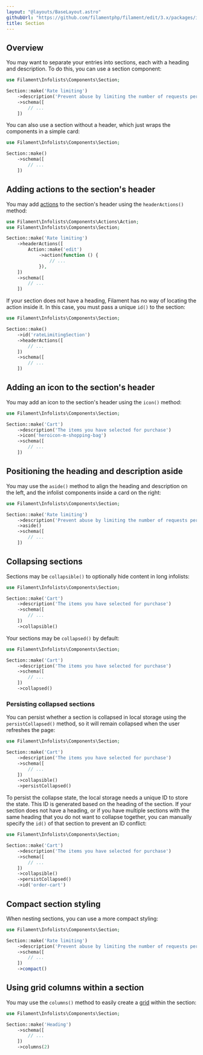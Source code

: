 ```yaml
---
layout: "@layouts/BaseLayout.astro"
githubUrl: "https://github.com/filamentphp/filament/edit/3.x/packages/infolists/docs/04-layout/05-section.md"
title: Section
---
```


## Overview

You may want to separate your entries into sections, each with a heading and description. To do this, you can use a section component:

```php
use Filament\Infolists\Components\Section;

Section::make('Rate limiting')
    ->description('Prevent abuse by limiting the number of requests per period')
    ->schema([
        // ...
    ])
```

<AutoScreenshot name="infolists/layout/section/simple" alt="Section" version="3.x" />

You can also use a section without a header, which just wraps the components in a simple card:

```php
use Filament\Infolists\Components\Section;

Section::make()
    ->schema([
        // ...
    ])
```

<AutoScreenshot name="infolists/layout/section/without-header" alt="Section without header" version="3.x" />

## Adding actions to the section's header

You may add [actions](../actions) to the section's header using the `headerActions()` method:

```php
use Filament\Infolists\Components\Actions\Action;
use Filament\Infolists\Components\Section;

Section::make('Rate limiting')
    ->headerActions([
        Action::make('edit')
            ->action(function () {
                // ...
            }),
    ])
    ->schema([
        // ...
    ])
```

<AutoScreenshot name="infolists/layout/section/actions" alt="Section with header actions" version="3.x" />

If your section does not have a heading, Filament has no way of locating the action inside it. In this case, you must pass a unique `id()` to the section:

```php
use Filament\Infolists\Components\Section;

Section::make()
    ->id('rateLimitingSection')
    ->headerActions([
        // ...
    ])
    ->schema([
        // ...
    ])
```

## Adding an icon to the section's header

You may add an icon to the section's header using the `icon()` method:

```php
use Filament\Infolists\Components\Section;

Section::make('Cart')
    ->description('The items you have selected for purchase')
    ->icon('heroicon-m-shopping-bag')
    ->schema([
        // ...
    ])
```

<AutoScreenshot name="infolists/layout/section/icons" alt="Section with icon" version="3.x" />

## Positioning the heading and description aside

You may use the `aside()` method to align the heading and description on the left, and the infolist components inside a card on the right:

```php
use Filament\Infolists\Components\Section;

Section::make('Rate limiting')
    ->description('Prevent abuse by limiting the number of requests per period')
    ->aside()
    ->schema([
        // ...
    ])
```

<AutoScreenshot name="infolists/layout/section/aside" alt="Section with heading and description aside" version="3.x" />

## Collapsing sections

Sections may be `collapsible()` to optionally hide content in long infolists:

```php
use Filament\Infolists\Components\Section;

Section::make('Cart')
    ->description('The items you have selected for purchase')
    ->schema([
        // ...
    ])
    ->collapsible()
```

Your sections may be `collapsed()` by default:

```php
use Filament\Infolists\Components\Section;

Section::make('Cart')
    ->description('The items you have selected for purchase')
    ->schema([
        // ...
    ])
    ->collapsed()
```

<AutoScreenshot name="infolists/layout/section/collapsed" alt="Collapsed section" version="3.x" />

### Persisting collapsed sections

You can persist whether a section is collapsed in local storage using the `persistCollapsed()` method, so it will remain collapsed when the user refreshes the page:

```php
use Filament\Infolists\Components\Section;

Section::make('Cart')
    ->description('The items you have selected for purchase')
    ->schema([
        // ...
    ])
    ->collapsible()
    ->persistCollapsed()
```

To persist the collapse state, the local storage needs a unique ID to store the state. This ID is generated based on the heading of the section. If your section does not have a heading, or if you have multiple sections with the same heading that you do not want to collapse together, you can manually specify the `id()` of that section to prevent an ID conflict:

```php
use Filament\Infolists\Components\Section;

Section::make('Cart')
    ->description('The items you have selected for purchase')
    ->schema([
        // ...
    ])
    ->collapsible()
    ->persistCollapsed()
    ->id('order-cart')
```

## Compact section styling

When nesting sections, you can use a more compact styling:

```php
use Filament\Infolists\Components\Section;

Section::make('Rate limiting')
    ->description('Prevent abuse by limiting the number of requests per period')
    ->schema([
        // ...
    ])
    ->compact()
```

<AutoScreenshot name="infolists/layout/section/compact" alt="Compact section" version="3.x" />

## Using grid columns within a section

You may use the `columns()` method to easily create a [grid](grid) within the section:

```php
use Filament\Infolists\Components\Section;

Section::make('Heading')
    ->schema([
        // ...
    ])
    ->columns(2)
```
